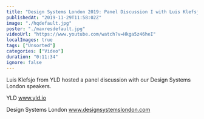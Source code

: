 ```yaml
---
title: "Design Systems London 2019: Panel Discussion I with Luis Klefsjo"
publishedAt: "2019-11-29T11:58:02Z"
image: "./hqdefault.jpg"
poster: "./maxresdefault.jpg"
videoUrl: "https://www.youtube.com/watch?v=Hkga5z46heI"
localImages: true
tags: ["Unsorted"]
categories: ["Video"]
duration: "0:11:34"
ignore: false
---
```


Luis Klefsjo from YLD hosted a panel discussion with our Design Systems London speakers.

YLD
www.yld.io

Design Systems London
www.designsystemslondon.com
